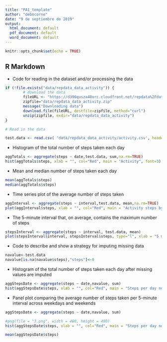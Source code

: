 ---
title: "PA1_template"
author: "debocorne"
date: "9 de septiembre de 2019"
output:
  html_document: default
  pdf_document: default
  word_document: default
---

```{r setup, include=FALSE}
knitr::opts_chunk$set(echo = TRUE)
```

## R Markdown

* Code for reading in the dataset and/or processing the data

```{r }
if (!file.exists("data/repdata_data_activity")) {
        # download the data
        fileURL <- "https://d396qusza40orc.cloudfront.net/repdata%2Fdata%2Factivity.zip"
        zipfile="data/repdata_data_activity.zip"
        message("Downloading data")
        download.file(fileURL, destfile=zipfile, method="curl")
        unzip(zipfile, exdir="data/repdata_data_activity")
}

# Read in the data 

test.data <- read.csv( 'data/repdata_data_activity/activity.csv', header = TRUE, sep = ",")
```

 * Histogram of the total number of steps taken each day
 
```{r }
aggTotals <- aggregate(steps ~ date,test.data, sum,na.rm=TRUE)
hist(aggTotals$steps, xlab = "", col="Red", main = "Activity", font=3)

```

* Mean and median number of steps taken each day

```{r }
mean(aggTotals$steps)
median(aggTotals$steps)
```

* Time series plot of the average number of steps taken

```{r }

aggInterval <- aggregate(steps ~ interval,test.data, mean,na.rm=TRUE)
plot(aggInterval$steps, xlab = "", col="Red", main = "Activity steps by interval", font=3)
```

* The 5-minute interval that, on average, contains the maximum number of steps

```{r }
stepsInterval <- aggregate(steps ~ interval, test.data, mean)
plot(stepsInterval$interval, stepsInterval$steps, type="l", xlab = "5 min - interval", ylab = "Average steps", main = "Average Daily Activity Pattern", col = "green")
```

* Code to describe and show a strategy for imputing missing data

```{r }
navalue<-test.data
navalue[is.na(navalue$steps),"steps"]<-0
```

* Histogram of the total number of steps taken each day after missing values are imputed

```{r }
aggStepsDate <- aggregate(steps ~ date,navalue, sum)
hist(aggStepsDate$steps, xlab = "", col="Red", main = "Steps per day non NAs", font=3,breaks = 8)

```

* Panel plot comparing the average number of steps taken per 5-minute interval across weekdays and weekends

```{r }

aggStepsDate <- aggregate(steps ~ date,navalue, sum)

#png(file = "3.png", width = 480, height = 480)
hist(aggStepsDate$steps, xlab = "", col="Red", main = "Steps per day non NAs", font=3,breaks = 8)

mean(aggStepsDate$steps)

```

